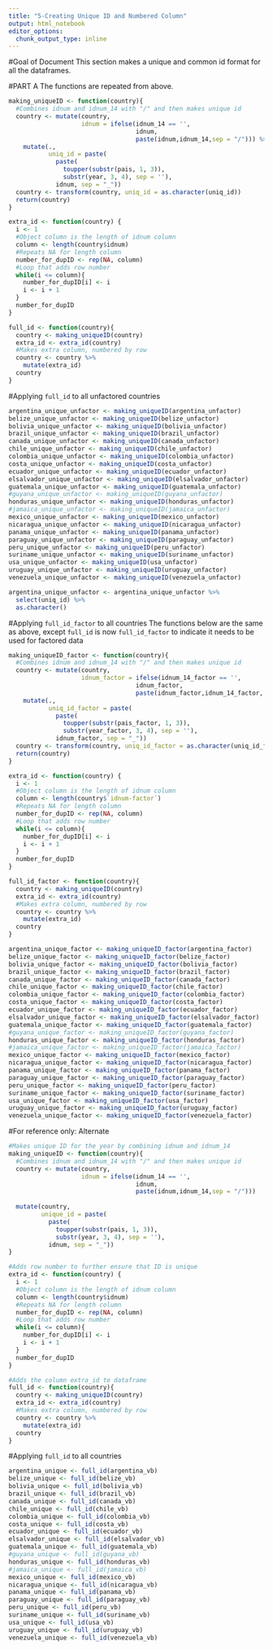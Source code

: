 ```yaml
---
title: "5-Creating Unique ID and Numbered Column"
output: html_notebook
editor_options: 
  chunk_output_type: inline
---
```

#Goal of Document
This section makes a unique and common id format for all the dataframes.

#PART A
The functions are repeated from above.
```r
making_uniqueID <- function(country){
  #Combines idnum and idnum_14 with "/" and then makes unique id
  country <- mutate(country,
                    idnum = ifelse(idnum_14 == '',
                                   idnum,
                                   paste(idnum,idnum_14,sep = "/"))) %>% 
    mutate(.,
           uniq_id = paste(
             paste(
               toupper(substr(pais, 1, 3)),
               substr(year, 3, 4), sep = ''),
             idnum, sep = "_"))
  country <- transform(country, uniq_id = as.character(uniq_id))
  return(country)
}

extra_id <- function(country) {
  i <- 1
  #Object column is the length of idnum column
  column <- length(country$idnum)
  #Repeats NA for length column
  number_for_dupID <- rep(NA, column)
  #Loop that adds row number
  while(i <= column){
    number_for_dupID[i] <- i
    i <- i + 1
  }
  number_for_dupID
}

full_id <- function(country){
  country <- making_uniqueID(country)
  extra_id <- extra_id(country)
  #Makes extra column, numbered by row
  country <- country %>%
    mutate(extra_id)
  country
}
```

#Applying `full_id` to all unfactored countries
```r
argentina_unique_unfactor <- making_uniqueID(argentina_unfactor)
belize_unique_unfactor <- making_uniqueID(belize_unfactor)
bolivia_unique_unfactor <- making_uniqueID(bolivia_unfactor)
brazil_unique_unfactor <- making_uniqueID(brazil_unfactor)
canada_unique_unfactor <- making_uniqueID(canada_unfactor)
chile_unique_unfactor <- making_uniqueID(chile_unfactor)
colombia_unique_unfactor <- making_uniqueID(colombia_unfactor)
costa_unique_unfactor <- making_uniqueID(costa_unfactor)
ecuador_unique_unfactor <- making_uniqueID(ecuador_unfactor)
elsalvador_unique_unfactor <- making_uniqueID(elsalvador_unfactor)
guatemala_unique_unfactor <- making_uniqueID(guatemala_unfactor)
#guyana_unique_unfactor <- making_uniqueID(guyana_unfactor)
honduras_unique_unfactor <- making_uniqueID(honduras_unfactor)
#jamaica_unique_unfactor <- making_uniqueID(jamaica_unfactor)
mexico_unique_unfactor <- making_uniqueID(mexico_unfactor)
nicaragua_unique_unfactor <- making_uniqueID(nicaragua_unfactor)
panama_unique_unfactor <- making_uniqueID(panama_unfactor)
paraguay_unique_unfactor <- making_uniqueID(paraguay_unfactor)
peru_unique_unfactor <- making_uniqueID(peru_unfactor)
suriname_unique_unfactor <- making_uniqueID(suriname_unfactor)
usa_unique_unfactor <- making_uniqueID(usa_unfactor)
uruguay_unique_unfactor <- making_uniqueID(uruguay_unfactor)
venezuela_unique_unfactor <- making_uniqueID(venezuela_unfactor)
```

```r
argentina_unique_unfactor <- argentina_unique_unfactor %>%
  select(uniq_id) %>%
  as.character()
```


#Applying `full_id_factor` to all countries
The functions below are the same as above, except `full_id` is now `full_id_factor` to indicate it needs to be used for factored data
```r
making_uniqueID_factor <- function(country){
  #Combines idnum and idnum_14 with "/" and then makes unique id
  country <- mutate(country,
                    idnum_factor = ifelse(idnum_14_factor == '',
                                   idnum_factor,
                                   paste(idnum_factor,idnum_14_factor, sep = "/"))) %>%
    mutate(.,
           uniq_id_factor = paste(
             paste(
               toupper(substr(pais_factor, 1, 3)),
               substr(year_factor, 3, 4), sep = ''),
             idnum_factor, sep = "_"))
  country <- transform(country, uniq_id_factor = as.character(uniq_id_factor))
  return(country)
}

extra_id <- function(country) {
  i <- 1
  #Object column is the length of idnum column
  column <- length(country$`idnum-factor`)
  #Repeats NA for length column
  number_for_dupID <- rep(NA, column)
  #Loop that adds row number
  while(i <= column){
    number_for_dupID[i] <- i
    i <- i + 1
  }
  number_for_dupID
}

full_id_factor <- function(country){
  country <- making_uniqueID(country)
  extra_id <- extra_id(country)
  #Makes extra column, numbered by row
  country <- country %>%
    mutate(extra_id)
  country
}
```

```r
argentina_unique_factor <- making_uniqueID_factor(argentina_factor)
belize_unique_factor <- making_uniqueID_factor(belize_factor)
bolivia_unique_factor <- making_uniqueID_factor(bolivia_factor)
brazil_unique_factor <- making_uniqueID_factor(brazil_factor)
canada_unique_factor <- making_uniqueID_factor(canada_factor)
chile_unique_factor <- making_uniqueID_factor(chile_factor)
colombia_unique_factor <- making_uniqueID_factor(colombia_factor)
costa_unique_factor <- making_uniqueID_factor(costa_factor)
ecuador_unique_factor <- making_uniqueID_factor(ecuador_factor)
elsalvador_unique_factor <- making_uniqueID_factor(elsalvador_factor)
guatemala_unique_factor <- making_uniqueID_factor(guatemala_factor)
#guyana_unique_factor <- making_uniqueID_factor(guyana_factor)
honduras_unique_factor <- making_uniqueID_factor(honduras_factor)
#jamaica_unique_factor <- making_uniqueID_factor(jamaica_factor)
mexico_unique_factor <- making_uniqueID_factor(mexico_factor)
nicaragua_unique_factor <- making_uniqueID_factor(nicaragua_factor)
panama_unique_factor <- making_uniqueID_factor(panama_factor)
paraguay_unique_factor <- making_uniqueID_factor(paraguay_factor)
peru_unique_factor <- making_uniqueID_factor(peru_factor)
suriname_unique_factor <- making_uniqueID_factor(suriname_factor)
usa_unique_factor <- making_uniqueID_factor(usa_factor)
uruguay_unique_factor <- making_uniqueID_factor(uruguay_factor)
venezuela_unique_factor <- making_uniqueID_factor(venezuela_factor)
```






#For reference only: Alternate
```r
#Makes unique ID for the year by combining idnum and idnum_14
making_uniqueID <- function(country){
  #Combines idnum and idnum_14 with "/" and then makes unique id
  country <- mutate(country,
                    idnum = ifelse(idnum_14 == '',
                                   idnum,
                                   paste(idnum,idnum_14,sep = "/")))
  
  mutate(country,
         unique_id = paste(
           paste(
             toupper(substr(pais, 1, 3)),
             substr(year, 3, 4), sep = ''),
           idnum, sep = "_"))
}

#Adds row number to further ensure that ID is unique
extra_id <- function(country) {
  i <- 1
  #Object column is the length of idnum column
  column <- length(country$idnum)
  #Repeats NA for length column
  number_for_dupID <- rep(NA, column)
  #Loop that adds row number
  while(i <= column){
    number_for_dupID[i] <- i
    i <- i + 1
  }
  number_for_dupID
}

#Adds the column extra_id to dataframe
full_id <- function(country){
  country <- making_uniqueID(country)
  extra_id <- extra_id(country)
  #Makes extra column, numbered by row
  country <- country %>%
    mutate(extra_id)
  country
}
```


#Applying `full_id` to all countries
```r
argentina_unique <- full_id(argentina_vb)
belize_unique <- full_id(belize_vb)
bolivia_unique <- full_id(bolivia_vb)
brazil_unique <- full_id(brazil_vb)
canada_unique <- full_id(canada_vb)
chile_unique <- full_id(chile_vb)
colombia_unique <- full_id(colombia_vb)
costa_unique <- full_id(costa_vb)
ecuador_unique <- full_id(ecuador_vb)
elsalvador_unique <- full_id(elsalvador_vb)
guatemala_unique <- full_id(guatemala_vb)
#guyana_unique <- full_id(guyana_vb)
honduras_unique <- full_id(honduras_vb)
#jamaica_unique <- full_id(jamaica_vb)
mexico_unique <- full_id(mexico_vb)
nicaragua_unique <- full_id(nicaragua_vb)
panama_unique <- full_id(panama_vb)
paraguay_unique <- full_id(paraguay_vb)
peru_unique <- full_id(peru_vb)
suriname_unique <- full_id(suriname_vb)
usa_unique <- full_id(usa_vb)
uruguay_unique <- full_id(uruguay_vb)
venezuela_unique <- full_id(venezuela_vb)
```


